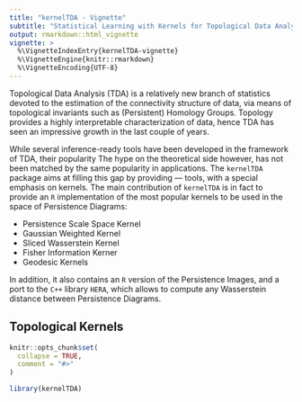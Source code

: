 ```yaml
---
title: "kernelTDA - Vignette"
subtitle: "Statistical Learning with Kernels for Topological Data Analysis"
output: rmarkdown::html_vignette
vignette: >
  %\VignetteIndexEntry{kernelTDA-vignette}
  %\VignetteEngine{knitr::rmarkdown}
  %\VignetteEncoding{UTF-8}
---
```


Topological Data Analysis (TDA) is a relatively new branch of statistics devoted to the estimation of the connectivity structure of data, via means of topological invariants such as (Persistent) Homology Groups. Topology provides a highly interpretable characterization of data, hence TDA has seen an impressive growth in the last couple of years. 


While several inference-ready tools have been developed in the framework of TDA, their popularity The hype on the theoretical side however, has not been matched by the same popularity in applications. 
The `kernelTDA` package aims at filling this gap by providing --- tools, with a special emphasis on kernels. The main contribution of `kernelTDA` is in fact to provide an `R` implementation of the most popular kernels to be used in the space of Persistence Diagrams:

- Persistence Scale Space Kernel
- Gaussian Weighted Kernel
- Sliced Wasserstein Kernel
- Fisher Information Kerner
- Geodesic Kernels

In addition, it also contains an `R` version of the Persistence Images, and a port to the `C++` library `HERA`, which allows to compute any Wasserstein distance between Persistence Diagrams. 


## Topological Kernels 

```r
knitr::opts_chunk$set(
  collapse = TRUE,
  comment = "#>"
)
```

```r
library(kernelTDA)
```

